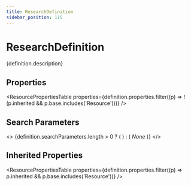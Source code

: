 ```yaml
---
title: ResearchDefinition
sidebar_position: 115
---
```



# ResearchDefinition

<p>{definition.description}</p>

## Properties

<ResourcePropertiesTable properties={definition.properties.filter((p) => !(p.inherited && p.base.includes('Resource')))} />

## Search Parameters

<>
  {definition.searchParameters.length > 0 ? (
    <SearchParamsTable searchParams={definition.searchParameters} />
  ) : (
    <em>None</em>
  )}
</>

## Inherited Properties

<ResourcePropertiesTable properties={definition.properties.filter((p) => p.inherited && p.base.includes('Resource'))} />


